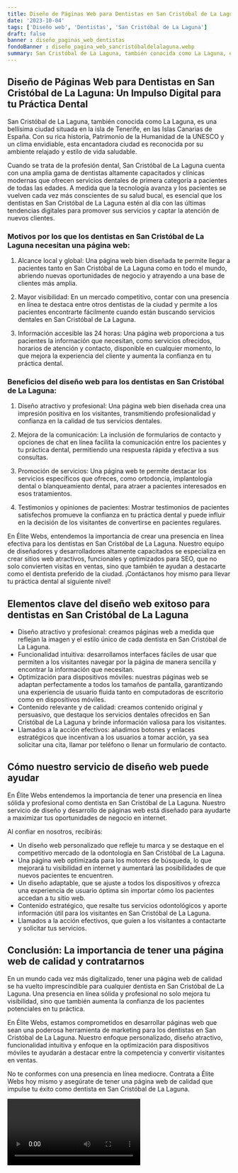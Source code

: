 ```yaml
---
title: Diseño de Páginas Web para Dentistas en San Cristóbal de La Laguna
date: '2023-10-04'
tags: ['Diseño web', 'Dentistas', 'San Cristóbal de La Laguna']
draft: false
banner : diseño_paginas_web_dentistas
fondoBanner : diseño_pagina_web_sancristóbaldelalaguna.webp
summary: San Cristóbal de La Laguna, también conocida como La Laguna, es una bellísima ciudad situada en la isla de Tenerife, en las Islas Canarias de España. Con su rica historia, Patrimonio de la Humanidad de la UNESCO y un clima envidiable, esta encantadora ciudad es reconocida por su ambiente relajado y estilo de vida saludable.
---
```


## Diseño de Páginas Web para Dentistas en San Cristóbal de La Laguna: Un Impulso Digital para tu Práctica Dental

San Cristóbal de La Laguna, también conocida como La Laguna, es una bellísima ciudad situada en la isla de Tenerife, en las Islas Canarias de España. Con su rica historia, Patrimonio de la Humanidad de la UNESCO y un clima envidiable, esta encantadora ciudad es reconocida por su ambiente relajado y estilo de vida saludable.

Cuando se trata de la profesión dental, San Cristóbal de La Laguna cuenta con una amplia gama de dentistas altamente capacitados y clínicas modernas que ofrecen servicios dentales de primera categoría a pacientes de todas las edades. A medida que la tecnología avanza y los pacientes se vuelven cada vez más conscientes de su salud bucal, es esencial que los dentistas en San Cristóbal de La Laguna estén al día con las últimas tendencias digitales para promover sus servicios y captar la atención de nuevos clientes.

### Motivos por los que los dentistas en San Cristóbal de La Laguna necesitan una página web:

1. Alcance local y global: Una página web bien diseñada te permite llegar a pacientes tanto en San Cristóbal de La Laguna como en todo el mundo, abriendo nuevas oportunidades de negocio y atrayendo a una base de clientes más amplia.

2. Mayor visibilidad: En un mercado competitivo, contar con una presencia en línea te destaca entre otros dentistas de la ciudad y permite a los pacientes encontrarte fácilmente cuando están buscando servicios dentales en San Cristóbal de La Laguna.

3. Información accesible las 24 horas: Una página web proporciona a tus pacientes la información que necesitan, como servicios ofrecidos, horarios de atención y contacto, disponible en cualquier momento, lo que mejora la experiencia del cliente y aumenta la confianza en tu práctica dental.

### Beneficios del diseño web para los dentistas en San Cristóbal de La Laguna:

1. Diseño atractivo y profesional: Una página web bien diseñada crea una impresión positiva en los visitantes, transmitiendo profesionalidad y confianza en la calidad de tus servicios dentales.

2. Mejora de la comunicación: La inclusión de formularios de contacto y opciones de chat en línea facilita la comunicación entre los pacientes y tu práctica dental, permitiendo una respuesta rápida y efectiva a sus consultas.

3. Promoción de servicios: Una página web te permite destacar los servicios específicos que ofreces, como ortodoncia, implantología dental o blanqueamiento dental, para atraer a pacientes interesados en esos tratamientos.

4. Testimonios y opiniones de pacientes: Mostrar testimonios de pacientes satisfechos promueve la confianza en tu práctica dental y puede influir en la decisión de los visitantes de convertirse en pacientes regulares.

En Élite Webs, entendemos la importancia de crear una presencia en línea efectiva para los dentistas en San Cristóbal de La Laguna. Nuestro equipo de diseñadores y desarrolladores altamente capacitados se especializa en crear sitios web atractivos, funcionales y optimizados para SEO, que no solo convierten visitas en ventas, sino que también te ayudan a destacarte como el dentista preferido de la ciudad. ¡Contáctanos hoy mismo para llevar tu práctica dental al siguiente nivel!

<GifSeo />

<Cta />

## Elementos clave del diseño web exitoso para dentistas en San Cristóbal de La Laguna

- Diseño atractivo y profesional: creamos páginas web a medida que reflejan la imagen y el estilo único de cada dentista en San Cristóbal de La Laguna.
- Funcionalidad intuitiva: desarrollamos interfaces fáciles de usar que permiten a los visitantes navegar por la página de manera sencilla y encontrar la información que necesitan.
- Optimización para dispositivos móviles: nuestras páginas web se adaptan perfectamente a todos los tamaños de pantalla, garantizando una experiencia de usuario fluida tanto en computadoras de escritorio como en dispositivos móviles.
- Contenido relevante y de calidad: creamos contenido original y persuasivo, que destaque los servicios dentales ofrecidos en San Cristóbal de La Laguna y brinde información valiosa para los visitantes.
- Llamados a la acción efectivos: añadimos botones y enlaces estratégicos que incentivan a los usuarios a tomar acción, ya sea solicitar una cita, llamar por teléfono o llenar un formulario de contacto.

## Cómo nuestro servicio de diseño web puede ayudar

En Élite Webs entendemos la importancia de tener una presencia en línea sólida y profesional como dentista en San Cristóbal de La Laguna. Nuestro servicio de diseño y desarrollo de páginas web está diseñado para ayudarte a maximizar tus oportunidades de negocio en internet.

Al confiar en nosotros, recibirás:

- Un diseño web personalizado que refleje tu marca y se destaque en el competitivo mercado de la odontología en San Cristóbal de La Laguna.
- Una página web optimizada para los motores de búsqueda, lo que mejorará tu visibilidad en internet y aumentará las posibilidades de que nuevos pacientes te encuentren.
- Un diseño adaptable, que se ajuste a todos los dispositivos y ofrezca una experiencia de usuario óptima sin importar cómo los pacientes accedan a tu sitio web.
- Contenido estratégico, que resalte tus servicios odontológicos y aporte información útil para los visitantes en San Cristóbal de La Laguna.
- Llamados a la acción efectivos, que guíen a los visitantes a contactarte y solicitar tus servicios.

## Conclusión: La importancia de tener una página web de calidad y contratarnos


En un mundo cada vez más digitalizado, tener una página web de calidad se ha vuelto imprescindible para cualquier dentista en San Cristóbal de La Laguna. Una presencia en línea sólida y profesional no solo mejora tu visibilidad, sino que también aumenta la confianza de los pacientes potenciales en tu práctica.

En Élite Webs, estamos comprometidos en desarrollar páginas web que sean una poderosa herramienta de marketing para los dentistas en San Cristóbal de La Laguna. Nuestro enfoque personalizado, diseño atractivo, funcionalidad intuitiva y enfoque en la optimización para dispositivos móviles te ayudarán a destacar entre la competencia y convertir visitantes en ventas.

No te conformes con una presencia en línea mediocre. Contrata a Élite Webs hoy mismo y asegúrate de tener una página web de calidad que impulse tu éxito como dentista en San Cristóbal de La Laguna.

<Video />

<CtaBot job='Dentistas' city='San Cristóbal de La Laguna'/>

<Gmaps query='San Cristóbal de La Laguna+españa+maps' />